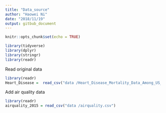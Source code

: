 ```yaml
---
title: "Data_source"
author: "Haowei Ni"
date: "2018/11/19"
output: gitbub_document
---
```


```r
knitr::opts_chunk$set(echo = TRUE)
```

```r
library(tidyverse)
library(dplyr)
library(stringr)
library(readr)
```

Read original data 

```r
library(readr)
Heart_Disease =  read_csv("data /Heart_Disease_Mortality_Data_Among_US_Adults__35___by_State_Territory_and_County.csv")
```

Add air quality data 

```r
library(readr)
airquality_2015 = read_csv("data /airquality.csv") 
```


